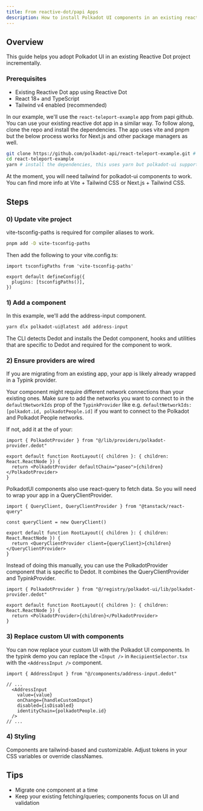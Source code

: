 ```yaml
---
title: From reactive-dot/papi Apps
description: How to install Polkadot UI components in an existing reactive-dot app by reusing the existing providers
---
```



## Overview

This guide helps you adopt Polkadot UI in an existing <Link href="https://github.com/buffed-labs/reactive-dot">Reactive Dot</Link> project incrementally.

### Prerequisites

- Existing Reactive Dot app using Reactive Dot
- React 18+ and TypeScript
- Tailwind v4 enabled (recommended)

In our example, we'll use the <Link href="https://github.com/polkadot-api/react-teleport-example.git">`react-teleport-example` app from papi github</Link>. You can use your existing reactive dot app in a similar way. To follow along, clone the repo and install the dependencies.
The app uses vite and pnpm but the below process works for Next.js and other package managers as well.

```bash
git clone https://github.com/polkadot-api/react-teleport-example.git # clone the repo
cd react-teleport-example
yarn # install the dependencies, this uses yarn but polkadot-ui supports other package managers too
```

<InfoBox>
At the moment, you will need tailwind for polkadot-ui components to work. You can find more info at <Link href="https://tailwindcss.com/docs/installation/using-vite">Vite + Tailwind CSS</Link> or <Link href="https://tailwindcss.com/docs/installation/framework-guides/nextjs">Next.js + Tailwind CSS</Link>.
</InfoBox>

## Steps

### 0) Update vite project

vite-tsconfig-paths is required for compiler aliases to work.
```bash
pnpm add -D vite-tsconfig-paths
```

Then add the following to your vite.config.ts:

```tsx
import tsconfigPaths from 'vite-tsconfig-paths'

export default defineConfig({
  plugins: [tsconfigPaths()],
})
```

### 1) Add a component

In this example, we'll add the address-input component.

```bash
yarn dlx polkadot-ui@latest add address-input
```

The CLI detects Dedot and installs the Dedot component, hooks and utilities that are specific to Dedot and required for the component to work.

### 2) Ensure providers are wired

If you are migrating from an existing app, your app is likely already wrapped in a Typink provider. 

<InfoBox>Your component might require different network connections than your existing ones. 
Make sure to add the networks you want to connect to in the `defaultNetworkIds` prop of the `TypinkProvider` like e.g.
`defaultNetworkIds: [polkadot.id, polkadotPeople.id]` if you want to connect to the Polkadot and Polkadot People networks.</InfoBox>

If not, add it at the of your:

```tsx
import { PolkadotProvider } from "@/lib/providers/polkadot-provider.dedot"

export default function RootLayout({ children }: { children: React.ReactNode }) {
  return <PolkadotProvider defaultChain="paseo">{children}</PolkadotProvider>
}
```

PolkadotUI components also use react-query to fetch data. So you will need to wrap your app in a QueryClientProvider.

```tsx
import { QueryClient, QueryClientProvider } from "@tanstack/react-query"

const queryClient = new QueryClient()

export default function RootLayout({ children }: { children: React.ReactNode }) {
  return <QueryClientProvider client={queryClient}>{children}</QueryClientProvider>
}
```

Instead of doing this manually, you can use the PolkadotProvider component that is specific to Dedot. It combines the QueryClientProvider and TypinkProvider.

```tsx
import { PolkadotProvider } from "@/registry/polkadot-ui/lib/polkadot-provider.dedot"

export default function RootLayout({ children }: { children: React.ReactNode }) {
  return <PolkadotProvider>{children}</PolkadotProvider>
}
```

### 3) Replace custom UI with components

You can now replace your custom UI with the Polkadot UI components. In the typink demo you can replace the `<Input />` in `RecipientSelector.tsx`
with the `<AddressInput />` component.

```tsx
import { AddressInput } from "@/components/address-input.dedot"

// ...
  <AddressInput
    value={value}
    onChange={handleCustomInput}
    disabled={isDisabled}
    identityChain={polkadotPeople.id}
  />
// ...

```

### 4) Styling

Components are tailwind-based and customizable. Adjust tokens in your CSS variables or override classNames.

## Tips

- Migrate one component at a time
- Keep your existing fetching/queries; components focus on UI and validation


